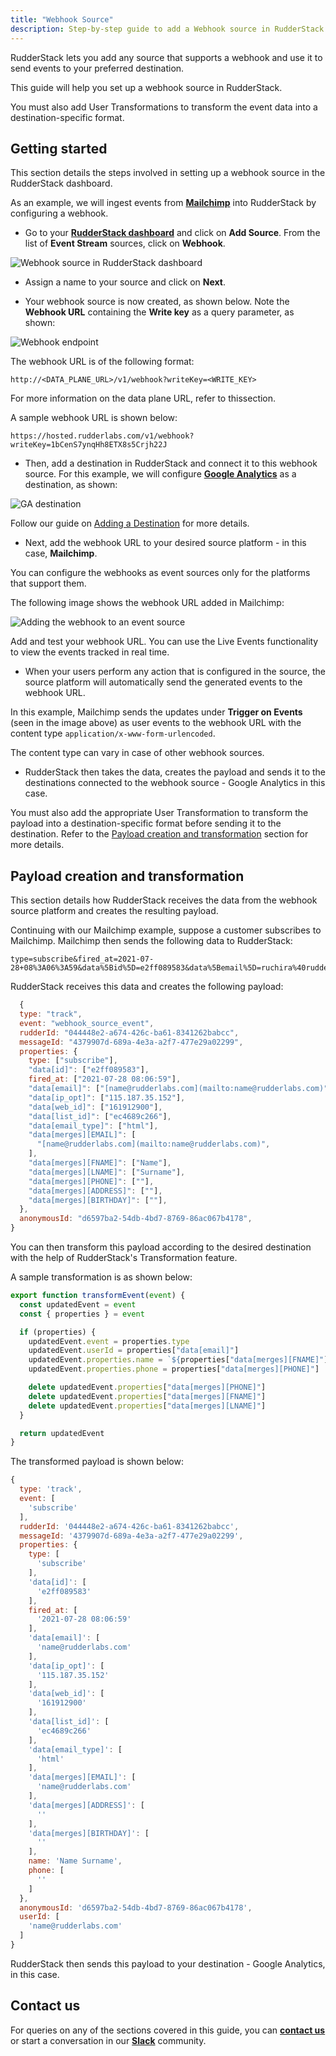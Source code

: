 ```yaml
---
title: "Webhook Source"
description: Step-by-step guide to add a Webhook source in RudderStack.
---
```


RudderStack lets you add any source that supports a webhook and use it to send events to your preferred destination.

This guide will help you set up a webhook source in RudderStack.

<div class="warningBlock">

You must also add <Link to="/features/transformations/">User Transformations</Link> to transform the event data into a destination-specific format.
</div>

## Getting started

This section details the steps involved in setting up a webhook source in the RudderStack dashboard. 

As an example, we will ingest events from [**Mailchimp**](https://mailchimp.com) into RudderStack by configuring a webhook.

- Go to your [**RudderStack dashboard**](https://app.rudderstack.com/) and click on **Add Source**. From the list of **Event Stream** sources, click on **Webhook**.

<img src="../../assets/event-stream-sources/webhook-1.png" alt="Webhook source in RudderStack dashboard" />

- Assign a name to your source and click on **Next**.

- Your webhook source is now created, as shown below. Note the **Webhook URL** containing the **Write key** as a query parameter, as shown:

<img src="../../assets/event-stream-sources/webhook-2.png" alt="Webhook endpoint" />

The webhook URL is of the following format:

`http://<DATA_PLANE_URL>/v1/webhook?writeKey=<WRITE_KEY>`

<div class="infoBlock">

For more information on the data plane URL, refer to <Link to="/rudderstack-open-source/installing-and-setting-up-rudderstack#what-is-a-data-plane-url-where-do-i-get-it">this</Link>section.
</div>

A sample webhook URL is shown below:

```http
https://hosted.rudderlabs.com/v1/webhook?writeKey=1bCenS7ynqHh8ETX8s5Crjh22J
```

- Then, add a destination in RudderStack and connect it to this webhook source. For this example, we will configure [**Google Analytics**](https://rudderstack.com/docs/destinations/analytics/google-analytics-ga/) as a destination, as shown:

<img src="../../assets/event-stream-sources/webhook-3.png" alt="GA destination" />

<div class="infoBlock">

Follow our guide on <a href="https://rudderstack.com/docs/dashboard-guides/destinations/#adding-a-destination">Adding a Destination</a> for more details.
</div>

- Next, add the webhook URL to your desired source platform - in this case, **Mailchimp**. 

<div class="warningBlock">
  
You can configure the webhooks as event sources only for the platforms that support them.
</div> 

The following image shows the webhook URL added in Mailchimp:

<img src="../../assets/event-stream-sources/webhook-5.png" alt="Adding the webhook to an event source" />

<div class="warningBlock">

Add and test your webhook URL. You can use the <Link to="/dashboard-guides/live-events/#source-live-events">Live Events</Link> functionality to view the events tracked in real time.
</div>

- When your users perform any action that is configured in the source, the source platform will automatically send the generated events to the webhook URL.

In this example, Mailchimp sends the updates under **Trigger on Events** \(seen in the image above\) as user events to the webhook URL with the content type `application/x-www-form-urlencoded`.

<div class="infoBlock">

The content type can vary in case of other webhook sources.
</div>

- RudderStack then takes the data, creates the payload and sends it to the destinations connected to the webhook source - Google Analytics in this case.

<div class="warningBlock">

You must also add the appropriate <Link to="/features/transformations/">User Transformation</Link> to transform the payload into a destination-specific format before sending it to the destination. Refer to the <a href="#payload-creation-and-transformation">Payload creation and transformation</a> section for more details.
</div>

## Payload creation and transformation

This section details how RudderStack receives the data from the webhook source platform and creates the resulting payload.

Continuing with our Mailchimp example, suppose a customer subscribes to Mailchimp. Mailchimp then sends the following data to RudderStack:

```
type=subscribe&fired_at=2021-07-28+08%3A06%3A59&data%5Bid%5D=e2ff089583&data%5Bemail%5D=ruchira%40rudderlabs.com&data%5Bemail_type%5D=html&data%5Bip_opt%5D=115.187.35.152&data%5Bweb_id%5D=161912900&data%5Bmerges%5D%5BEMAIL%5D=name%40rudderlabs.com&data%5Bmerges%5D%5BFNAME%5D=Name&data%5Bmerges%5D%5BLNAME%5D=Surname&data%5Bmerges%5D%5BADDRESS%5D=&data%5Bmerges%5D%5BPHONE%5D=&data%5Bmerges%5D%5BBIRTHDAY%5D=&data%5Blist_id%5D=ec4689c266
```

RudderStack receives this data and creates the following payload:

```javascript
  {
  type: "track",
  event: "webhook_source_event",
  rudderId: "044448e2-a674-426c-ba61-8341262babcc",
  messageId: "4379907d-689a-4e3a-a2f7-477e29a02299",
  properties: {
    type: ["subscribe"],
    "data[id]": ["e2ff089583"],
    fired_at: ["2021-07-28 08:06:59"],
    "data[email]": ["[name@rudderlabs.com](mailto:name@rudderlabs.com)"],
    "data[ip_opt]": ["115.187.35.152"],
    "data[web_id]": ["161912900"],
    "data[list_id]": ["ec4689c266"],
    "data[email_type]": ["html"],
    "data[merges][EMAIL]": [
      "[name@rudderlabs.com](mailto:name@rudderlabs.com)",
    ],
    "data[merges][FNAME]": ["Name"],
    "data[merges][LNAME]": ["Surname"],
    "data[merges][PHONE]": [""],
    "data[merges][ADDRESS]": [""],
    "data[merges][BIRTHDAY]": [""],
  },
  anonymousId: "d6597ba2-54db-4bd7-8769-86ac067b4178",
}
```

You can then transform this payload according to the desired destination with the help of RudderStack's <Link to="/features/transformations/">Transformation</Link>  feature.

A sample transformation is as shown below:

```javascript
export function transformEvent(event) {
  const updatedEvent = event
  const { properties } = event

  if (properties) {
    updatedEvent.event = properties.type
    updatedEvent.userId = properties["data[email]"]
    updatedEvent.properties.name = `${properties["data[merges][FNAME]"]} ${properties["data[merges][LNAME]"]}`
    updatedEvent.properties.phone = properties["data[merges][PHONE]"]

    delete updatedEvent.properties["data[merges][PHONE]"]
    delete updatedEvent.properties["data[merges][FNAME]"]
    delete updatedEvent.properties["data[merges][LNAME]"]
  }

  return updatedEvent
}
```

The transformed payload is shown below:

```javascript
{
  type: 'track',
  event: [
    'subscribe'
  ],
  rudderId: '044448e2-a674-426c-ba61-8341262babcc',
  messageId: '4379907d-689a-4e3a-a2f7-477e29a02299',
  properties: {
    type: [
      'subscribe'
    ],
    'data[id]': [
      'e2ff089583'
    ],
    fired_at: [
      '2021-07-28 08:06:59'
    ],
    'data[email]': [
      'name@rudderlabs.com'
    ],
    'data[ip_opt]': [
      '115.187.35.152'
    ],
    'data[web_id]': [
      '161912900'
    ],
    'data[list_id]': [
      'ec4689c266'
    ],
    'data[email_type]': [
      'html'
    ],
    'data[merges][EMAIL]': [
      'name@rudderlabs.com'
    ],
    'data[merges][ADDRESS]': [
      ''
    ],
    'data[merges][BIRTHDAY]': [
      ''
    ],
    name: 'Name Surname',
    phone: [
      ''
    ]
  },
  anonymousId: 'd6597ba2-54db-4bd7-8769-86ac067b4178',
  userId: [
    'name@rudderlabs.com'
  ]
}
```

RudderStack then sends this payload to your destination - Google Analytics, in this case.

## Contact us

For queries on any of the sections covered in this guide, you can [**contact us**](mailto:%20docs@rudderstack.com) or start a conversation in our [**Slack**](https://rudderstack.com/join-rudderstack-slack-community) community.

